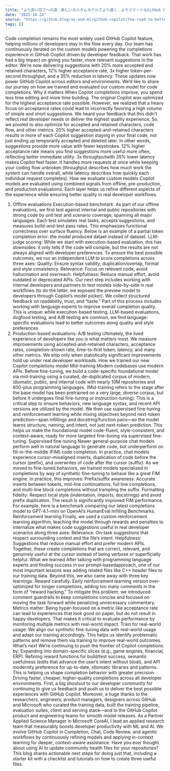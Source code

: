 ```yaml
---
title: "より良い完了への道：新しいカスタムモデルでより速く、よりスマートなGitHub Copilotを構築する"
date: "2025-10-24"
source: "https://github.blog/ai-and-ml/github-copilot/the-road-to-better-completions-building-a-faster-smarter-github-copilot-with-a-new-custom-model/"
tags: []
---
```


Code completion remains the most widely used GitHub Copilot feature, helping millions of developers stay in the flow every day. Our team has continuously iterated on the custom models powering the completions experience in GitHub Copilot driven by developer feedback. That work has had a big impact on giving you faster, more relevant suggestions in the editor.
We’re now delivering suggestions with 20% more accepted and retained characters, 12% higher acceptance rate, 3x higher token-per-second throughput, and a 35% reduction in latency.
These updates now power GitHub Copilot across editors and environments. We’d like to share our journey on how we trained and evaluated our custom model for code completions.
Why it matters
When Copilot completions improve, you spend less time editing and more time building. The original Copilot was optimized for the highest acceptance rate possible. However, we realized that a heavy focus on acceptance rates could lead to incorrectly favoring a high volume of simple and short suggestions.
We heard your feedback that this didn’t reflect real developer needs or deliver the highest quality experience. So, we pivoted to also optimize for accepted and retained characters, code flow, and other metrics.
20% higher accepted-and-retained characters results in more of each Copilot suggestion staying in your final code, not just ending up temporarily accepted and deleted later. In other words, suggestions provide more value with fewer keystrokes.
12% higher acceptance rate means you find suggestions more useful more often, reflecting better immediate utility.
3x throughputwith 35% lower latency makes Copilot feel faster. It handles more requests at once while keeping your coding flow unbroken (throughput describes how much work the system can handle overall, while latency describes how quickly each individual request completes).
How we evaluate custom models
Copilot models are evaluated using combined signals from offline, pre-production, and production evaluations. Each layer helps us refine different aspects of the experience while ensuring better quality in real developer workflows.
1) Offline evaluations
Execution-based benchmark: As part of our offline evaluations, we first test against internal and public repositories with strong code by unit test and scenario coverage, spanning all major languages. Each test simulates real tasks, accepts suggestions, and measures build-and-test pass rates. This emphasizes functional correctness over surface fluency.
Below is an example of a partial token completion error: the model produced dataet instead of dataset.
LLM-judge scoring: While we start with execution-based evaluation, this has downsides: it only tells if the code will compile, but the results are not always aligned with developer preferences. To ensure the best possible outcomes, we run an independent LLM to score completions across three axes:
Quality: Ensure syntax validity, duplication/overlap, format and style consistency.
Relevance: Focus on relevant code, avoid hallucination and overreach.
Helpfulness: Reduce manual effort, avoid outdated or deprecated APIs.
Our next step includes working with internal developers and partners to test models side-by-side in real workflows (to do the latter, we exposed the preview model to developers through Copilot’s model picker). We collect structured feedback on readability, trust, and “taste.” Part of this process includes working with language experts to improve overall completion quality. This is unique: while execution-based testing, LLM-based evaluations, dogfood testing, and A/B testing are common, we find language-specific evaluations lead to better outcomes along quality and style preferences.
3) Production-based evaluations: A/B testing
Ultimately, the lived experience of developers like you is what matters most. We measure improvements using accepted-and-retained characters, acceptance rates, completion-shown rate, time-to-first token, latency, and many other metrics. We ship only when statistically significant improvements hold up under real developer workloads.
How we trained our new Copilot completions model
Mid-training
Modern codebases use modern APIs. Before fine-tuning, we build a code-specific foundational model via mid-training using a curated, de-duplicated corpus of modern, idiomatic, public, and internal code with nearly 10M repositories and 600-plus programming languages. (Mid-training refers to the stage after the base model has been pretrained on a very large, diverse corpus, but before it undergoes final fine-tuning or instruction-tuning).
This is a critical step to ensure behaviors, new language syntax, and recent API versions are utilized by the model. We then use supervised fine-tuning and reinforcement learning while mixing objectives beyond next-token prediction—span infillings and docstring/function pairs—so the model learns structure, naming, and intent, not just next-token prediction. This helps us make the foundational model code-fluent, style-consistent, and context-aware, ready for more targeted fine-tuning via supervised fine-tuning.
Supervised fine-tuning
Newer general-purpose chat models perform well in natural language to generate code, but underperform on fill-in-the-middle (FIM) code completion. In practice, chat models experience cursor-misaligned inserts, duplication of code before the cursor (prefix), and overwrites of code after the cursor (suffix).
As we moved to fine-tuned behaviors, we trained models specialized in completions by way of synthetic fine-tuning to behave like a great FIM engine. In practice, this improves:
Prefix/suffix awareness: Accurate inserts between tokens, mid-line continuations, full line completions, and multi-line block completions without trampling the suffix.
Formatting fidelity: Respect local style (indentation, imports, docstrings) and avoid prefix duplication.
The result is significantly improved FIM performance. For example, here is a benchmark comparing our latest completions model to GPT-4.1-mini on OpenAI’s HumanEval Infilling Benchmarks.
Reinforcement learning
Finally, we used a custom reinforcement learning algorithm, teaching the model through rewards and penalties to internalize what makes code suggestions useful in real developer scenarios along three axes:
Relevance: On-task suggestions that respect surrounding context and the file’s intent.
Helpfulness: Suggestions that reduce manual effort and prefer modern APIs.
Together, these create completions that are correct, relevant, and genuinely useful at the cursor instead of being verbose or superficially helpful.
What we learned
After talking with programming language experts and finding success in our prompt-basedapproach, one of our most important lessons was adding related files like C++ header files to our training data. Beyond this, we also came away with three key learnings:
Reward carefully: Early reinforcement learning version over-optimized for longer completions, adding too many comments in the form of “reward hacking.” To mitigate this problem, we introduced comment guardrails to keep completions concise and focused on moving the task forward while penalizing unnecessary commentary.
Metrics matter: Being hyper-focused on a metric like acceptance rate can lead to experiences that look good on paper, but do not result in happy developers. That makes it critical to evaluate performance by monitoring multiple metrics with real-world impact.
Train for real-world usage: We align our synthetic fine-tuning data with real-world usage and adapt our training accordingly. This helps us identify problematic patterns and remove them via training to improve real-world outcomes.
What’s next
We’re continuing to push the frontier of Copilot completions by:
Expanding into domain-specific slices (e.g., game engines, financial, ERP).
Refining reward functions for build/test success, semantic usefulness (edits that advance the user’s intent without bloat), and API modernity preference for up-to-date, idiomatic libraries and patterns. This is helping us shape completion behavior with greater precision.
Driving faster, cheaper, higher-quality completions across all developer environments.
First, a big shoutout to our developer community for continuing to give us feedback and push us to deliver the best possible experiences with GitHub Copilot. Moreover, a huge thanks to the researchers, engineers, product managers, designers across GitHub and Microsoft who curated the training data, built the training pipeline, evaluation suites, client and serving stack—and to the GitHub Copilot product and engineering teams for smooth model releases.
As a Partner Applied Science Manager in Microsoft CoreAI, I lead an applied research team that measurably boosts developer productivity with ML and AI. We evolve GitHub Copilot in Completion, Chat, Code Review, and agentic workflows by continuously refining models and applying in-context learning for deeper, context-aware assistance.
Have you ever thought about using AI to update community health files for your repositories? This blog shares actionable next steps for doing just that, including a starter kit with a checklist and tutorials on how to create three useful files.
